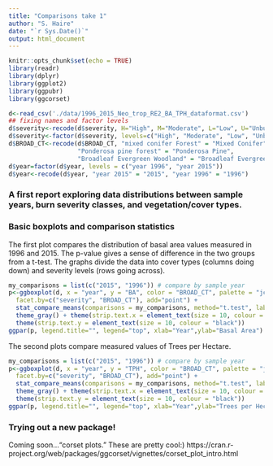 ```yaml
---
title: "Comparisons take 1"
author: "S. Haire"
date: "`r Sys.Date()`"
output: html_document
---
```


```r
knitr::opts_chunk$set(echo = TRUE)
library(readr)
library(dplyr)
library(ggplot2)
library(ggpubr)
library(ggcorset)
```

```r
d<-read_csv('./data/1996_2015_Neo_trop_RE2_BA_TPH_dataformat.csv')
## fixing names and factor levels
d$severity<-recode(d$severity, H="High", M="Moderate", L="Low", U="Unburned")
d$severity<-factor(d$severity, levels=c("High", "Moderate", "Low", "Unburned")) 
d$BROAD_CT<-recode(d$BROAD_CT, "mixed conifer Forest" = "Mixed Conifer",
                   "Ponderosa pine forest" = "Ponderosa Pine",
                   "Broadleaf Evergreen Woodland" = "Broadleaf Evergreen")
d$year=factor(d$year, levels = c("year 1996", "year 2015"))
d$year<-recode(d$year, "year 2015" = "2015", "year 1996" = "1996")

```
### A first report exploring data distributions between sample years, burn severity classes, and vegetation/cover types.

### Basic boxplots and comparison statistics
The first plot compares the distribution of basal area values measured in 1996 and 2015. The p-value gives a sense of difference in the two groups from a t-test. The graphs divide the data into cover types (columns doing down) and severity levels (rows going across).

```r
my_comparisons = list(c("2015", "1996")) # compare by sample year
p<-ggboxplot(d, x = "year", y = "BA", color = "BROAD_CT", palette = "jco", 
  facet.by=c("severity", "BROAD_CT"), add="point") + 
  stat_compare_means(comparisons = my_comparisons, method="t.test", label.y=c(60)) +
  theme_gray() + theme(strip.text.x = element_text(size = 10, colour = "black")) +
  theme(strip.text.y = element_text(size = 10, colour = "black"))
ggpar(p, legend.title="", legend="top", xlab="Year",ylab="Basal Area")

```

The second plots compare measured values of Trees per Hectare.

```r
my_comparisons = list(c("2015", "1996")) # compare by sample year
p<-ggboxplot(d, x = "year", y = "TPH", color = "BROAD_CT", palette = "jco", 
  facet.by=c("severity", "BROAD_CT"), add="point") + 
  stat_compare_means(comparisons = my_comparisons, method="t.test", label.y=c(1400)) +
  theme_gray() + theme(strip.text.x = element_text(size = 10, colour = "black")) +
  theme(strip.text.y = element_text(size = 10, colour = "black"))
ggpar(p, legend.title="", legend="top", xlab="Year",ylab="Trees per Hectare")

```
### Trying out a new package!
Coming soon..."corset plots." These are pretty cool:) 
https://cran.r-project.org/web/packages/ggcorset/vignettes/corset_plot_intro.html

